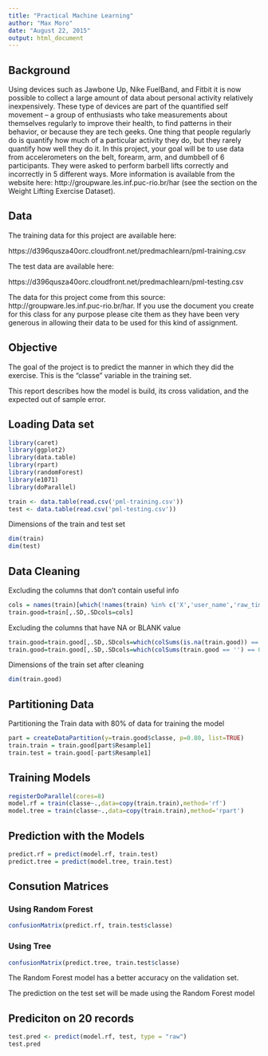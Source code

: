 ```yaml
---
title: "Practical Machine Learning"
author: "Max Moro"
date: "August 22, 2015"
output: html_document
---
```


## Background

Using devices such as Jawbone Up, Nike FuelBand, and Fitbit it is now possible to collect a large amount of data about personal activity relatively inexpensively. These type of devices are part of the quantified self movement – a group of enthusiasts who take measurements about themselves regularly to improve their health, to find patterns in their behavior, or because they are tech geeks. One thing that people regularly do is quantify how much of a particular activity they do, but they rarely quantify how well they do it. In this project, your goal will be to use data from accelerometers on the belt, forearm, arm, and dumbbell of 6 participants. They were asked to perform barbell lifts correctly and incorrectly in 5 different ways. More information is available from the website here: http://groupware.les.inf.puc-rio.br/har (see the section on the Weight Lifting Exercise Dataset). 

## Data 

The training data for this project are available here: 

https://d396qusza40orc.cloudfront.net/predmachlearn/pml-training.csv

The test data are available here: 

https://d396qusza40orc.cloudfront.net/predmachlearn/pml-testing.csv

The data for this project come from this source: http://groupware.les.inf.puc-rio.br/har. If you use the document you create for this class for any purpose please cite them as they have been very generous in allowing their data to be used for this kind of assignment. 

## Objective

The goal of the  project is to predict the manner in which they did the exercise. This is the "classe" variable in the training set. 

This report describes how the model is build, its cross validation,  and the expected out of sample error.

## Loading Data set

```r
library(caret)
library(ggplot2)
library(data.table)
library(rpart)
library(randomForest)
library(e1071)
library(doParallel)
```

```r
train <- data.table(read.csv('pml-training.csv'))
test <- data.table(read.csv('pml-testing.csv'))
```


Dimensions of the train and test set
```r
dim(train)
dim(test)
```

## Data Cleaning

Excluding the columns that don't contain useful info
```r
cols = names(train)[which(!names(train) %in% c('X','user_name','raw_timestamp_part_1','raw_timestamp_part_2','cvtd_timestamp','new_window','num_window'))]
train.good=train[,.SD,.SDcols=cols]
```

Excluding the columns that have NA or BLANK value
```r
train.good=train.good[,.SD,.SDcols=which(colSums(is.na(train.good)) == 0)]
train.good=train.good[,.SD,.SDcols=which(colSums(train.good == '') == 0)]
```
Dimensions of the train set after cleaning
```r
dim(train.good)
```

## Partitioning Data

Partitioning the Train data with 80% of data for training the model
```r
part = createDataPartition(y=train.good$classe, p=0.80, list=TRUE)
train.train = train.good[part$Resample1] 
train.test = train.good[-part$Resample1] 
```

## Training Models
```r
registerDoParallel(cores=8)
model.rf = train(classe~.,data=copy(train.train),method='rf')
model.tree = train(classe~.,data=copy(train.train),method='rpart')
```

## Prediction with the  Models
```r
predict.rf = predict(model.rf, train.test)
predict.tree = predict(model.tree, train.test)
```

## Consution Matrices
### Using Random Forest
```r
confusionMatrix(predict.rf, train.test$classe)
```
### Using Tree
```r
confusionMatrix(predict.tree, train.test$classe)
```

The Random Forest model has a better accuracy on the validation set.

The prediction on the test set will be made using the Random Forest model

## Prediciton on 20 records 
```r
test.pred <- predict(model.rf, test, type = "raw")
test.pred
```

